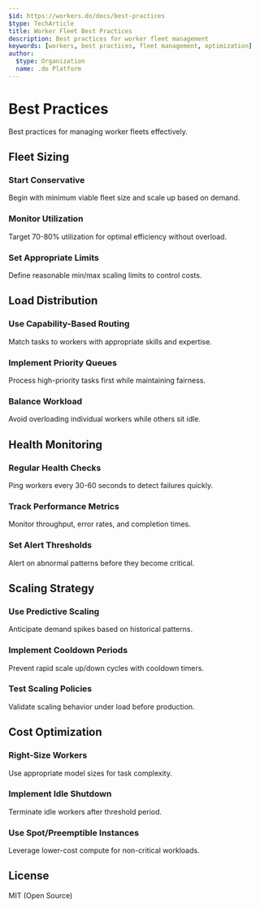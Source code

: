 ```yaml
---
$id: https://workers.do/docs/best-practices
$type: TechArticle
title: Worker Fleet Best Practices
description: Best practices for worker fleet management
keywords: [workers, best practices, fleet management, optimization]
author:
  $type: Organization
  name: .do Platform
---
```


# Best Practices

Best practices for managing worker fleets effectively.

## Fleet Sizing

### Start Conservative

Begin with minimum viable fleet size and scale up based on demand.

### Monitor Utilization

Target 70-80% utilization for optimal efficiency without overload.

### Set Appropriate Limits

Define reasonable min/max scaling limits to control costs.

## Load Distribution

### Use Capability-Based Routing

Match tasks to workers with appropriate skills and expertise.

### Implement Priority Queues

Process high-priority tasks first while maintaining fairness.

### Balance Workload

Avoid overloading individual workers while others sit idle.

## Health Monitoring

### Regular Health Checks

Ping workers every 30-60 seconds to detect failures quickly.

### Track Performance Metrics

Monitor throughput, error rates, and completion times.

### Set Alert Thresholds

Alert on abnormal patterns before they become critical.

## Scaling Strategy

### Use Predictive Scaling

Anticipate demand spikes based on historical patterns.

### Implement Cooldown Periods

Prevent rapid scale up/down cycles with cooldown timers.

### Test Scaling Policies

Validate scaling behavior under load before production.

## Cost Optimization

### Right-Size Workers

Use appropriate model sizes for task complexity.

### Implement Idle Shutdown

Terminate idle workers after threshold period.

### Use Spot/Preemptible Instances

Leverage lower-cost compute for non-critical workloads.

## License

MIT (Open Source)
